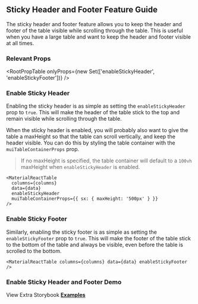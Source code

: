 
<Head>
  <title>Sticky Header/Footer Feature Guide - Mantine React Table Docs</title>
  <meta
    name="description"
    content="How to use and customize the sticky header feature in Mantine React Table"
  />
</Head>

## Sticky Header and Footer Feature Guide

The sticky header and footer feature allows you to keep the header and footer of the table visible while scrolling through the table. This is useful when you have a large table and want to keep the header and footer visible at all times.

### Relevant Props

<RootPropTable
  onlyProps={new Set(['enableStickyHeader', 'enableStickyFooter'])}
/>

### Enable Sticky Header

Enabling the sticky header is as simple as setting the `enableStickyHeader` prop to `true`. This will make the header of the table stick to the top and remain visible while scrolling through the table.

When the sticky header is enabled, you will probably also want to give the table a maxHeight so that the table can scroll vertically, and keep the header visible. You can do this by styling the table container with the `muiTableContainerProps` prop.

> If no maxHeight is specified, the table container will default to a `100vh` maxHeight when `enableStickyHeader` is enabled.

```tsx
<MaterialReactTable
  columns={columns}
  data={data}
  enableStickyHeader
  muiTableContainerProps={{ sx: { maxHeight: '500px' } }}
/>
```

### Enable Sticky Footer

Similarly, enabling the sticky footer is as simple as setting the `enableStickyFooter` prop to `true`. This will make the footer of the table stick to the bottom of the table and always be visible, even before the table is scrolled to the bottom.

```tsx
<MaterialReactTable columns={columns} data={data} enableStickyFooter />
```

### Enable Sticky Header and Footer Demo

<EnableExample />

View Extra Storybook **[Examples](https://www.mantine-react-table.dev/?path=/story/styling-sticky-header-examples)**
